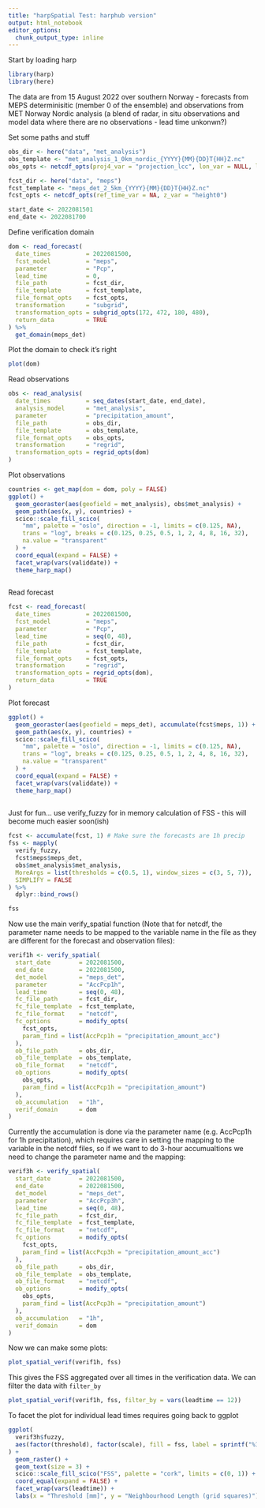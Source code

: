 ```yaml
---
title: "harpSpatial Test: harphub version"
output: html_notebook
editor_options: 
  chunk_output_type: inline
---
```


Start by loading harp
```r
library(harp)
library(here)
```

The data are from 15 August 2022 over southern Norway - forecasts from MEPS determinisitic (member 0 of the ensemble) and observations from MET Norway Nordic analysis (a blend of radar, in situ observations and model data where there are no observations - lead time unkonwn?)

Set some paths and stuff
```r
obs_dir <- here("data", "met_analysis")
obs_template <- "met_analysis_1_0km_nordic_{YYYY}{MM}{DD}T{HH}Z.nc"
obs_opts <- netcdf_opts(proj4_var = "projection_lcc", lon_var = NULL, lat_var = NULL)

fcst_dir <- here("data", "meps")
fcst_template <- "meps_det_2_5km_{YYYY}{MM}{DD}T{HH}Z.nc"
fcst_opts <- netcdf_opts(ref_time_var = NA, z_var = "height0")

start_date <- 2022081501
end_date <- 2022081700
```

Define verification domain
```r
dom <- read_forecast(
  date_times          = 2022081500,
  fcst_model          = "meps", 
  parameter           = "Pcp",
  lead_time           = 0,
  file_path           = fcst_dir,
  file_template       = fcst_template,
  file_format_opts    = fcst_opts,
  transformation      = "subgrid",
  transformation_opts = subgrid_opts(172, 472, 180, 480),
  return_data         = TRUE 
) %>% 
  get_domain(meps_det)
```

Plot the domain to check it's right
```r
plot(dom)
```


Read observations
```r
obs <- read_analysis(
  date_times          = seq_dates(start_date, end_date),
  analysis_model      = "met_analysis",
  parameter           = "precipitation_amount",
  file_path           = obs_dir,
  file_template       = obs_template,
  file_format_opts    = obs_opts,
  transformation      = "regrid",
  transformation_opts = regrid_opts(dom)
)
```

Plot observations
```r
countries <- get_map(dom = dom, poly = FALSE)
ggplot() + 
  geom_georaster(aes(geofield = met_analysis), obs$met_analysis) +
  geom_path(aes(x, y), countries) + 
  scico::scale_fill_scico(
    "mm", palette = "oslo", direction = -1, limits = c(0.125, NA),
    trans = "log", breaks = c(0.125, 0.25, 0.5, 1, 2, 4, 8, 16, 32),
    na.value = "transparent"
  ) +
  coord_equal(expand = FALSE) +
  facet_wrap(vars(validdate)) +
  theme_harp_map()
  
```

Read forecast
```r
fcst <- read_forecast(
  date_times          = 2022081500,
  fcst_model          = "meps",
  parameter           = "Pcp",
  lead_time           = seq(0, 48),
  file_path           = fcst_dir,
  file_template       = fcst_template,
  file_format_opts    = fcst_opts,
  transformation      = "regrid",
  transformation_opts = regrid_opts(dom),
  return_data         = TRUE 
)

```

Plot forecast
```r
ggplot() + 
  geom_georaster(aes(geofield = meps_det), accumulate(fcst$meps, 1)) +
  geom_path(aes(x, y), countries) + 
  scico::scale_fill_scico(
    "mm", palette = "oslo", direction = -1, limits = c(0.125, NA),
    trans = "log", breaks = c(0.125, 0.25, 0.5, 1, 2, 4, 8, 16, 32),
    na.value = "transparent"
  ) +
  coord_equal(expand = FALSE) +
  facet_wrap(vars(validdate)) +
  theme_harp_map()
  
```

Just for fun... use verify_fuzzy for in memory calculation of FSS - this will become much easier soon(ish)
```r
fcst <- accumulate(fcst, 1) # Make sure the forecasts are 1h precip
fss <- mapply(
  verify_fuzzy,
  fcst$meps$meps_det,
  obs$met_analysis$met_analysis,
  MoreArgs = list(thresholds = c(0.5, 1), window_sizes = c(3, 5, 7)),
  SIMPLIFY = FALSE
) %>% 
  dplyr::bind_rows()
```

```r
fss
```

Now use the main verify_spatial function (Note that for netcdf, the parameter name needs to be mapped to the variable name in the file as they are different for the forecast and observation files):
```r
verif1h <- verify_spatial(
  start_date        = 2022081500,
  end_date          = 2022081500,
  det_model         = "meps_det",
  parameter         = "AccPcp1h",
  lead_time         = seq(0, 48),
  fc_file_path      = fcst_dir,
  fc_file_template  = fcst_template,
  fc_file_format    = "netcdf",
  fc_options        = modify_opts(
    fcst_opts, 
    param_find = list(AccPcp1h = "precipitation_amount_acc")
  ),
  ob_file_path      = obs_dir, 
  ob_file_template  = obs_template,
  ob_file_format    = "netcdf",
  ob_options        = modify_opts(
    obs_opts, 
    param_find = list(AccPcp1h = "precipitation_amount")
  ),
  ob_accumulation   = "1h",
  verif_domain      = dom
)

```

Currently the accumulation is done via the parameter name (e.g. AccPcp1h for 1h precipitation), which requires care in setting the mapping to the variable in the netcdf files, so if we want to do 3-hour accumualtions we need to change the parameter name and the mapping:
```r
verif3h <- verify_spatial(
  start_date        = 2022081500,
  end_date          = 2022081500,
  det_model         = "meps_det",
  parameter         = "AccPcp3h",
  lead_time         = seq(0, 48),
  fc_file_path      = fcst_dir,
  fc_file_template  = fcst_template,
  fc_file_format    = "netcdf",
  fc_options        = modify_opts(
    fcst_opts, 
    param_find = list(AccPcp3h = "precipitation_amount_acc")
  ),
  ob_file_path      = obs_dir, 
  ob_file_template  = obs_template,
  ob_file_format    = "netcdf",
  ob_options        = modify_opts(
    obs_opts, 
    param_find = list(AccPcp3h = "precipitation_amount")
  ),
  ob_accumulation   = "1h",
  verif_domain      = dom
)
```

Now we can make some plots:
```r
plot_spatial_verif(verif1h, fss)
```

This gives the FSS aggregated over all times in the verification data. We can filter the data with `filter_by`
```r
plot_spatial_verif(verif1h, fss, filter_by = vars(leadtime == 12))
```

To facet the plot for individual lead times requires going back to ggplot
```r
ggplot(
  verif3h$fuzzy, 
  aes(factor(threshold), factor(scale), fill = fss, label = sprintf("%1.2f", fss))
) +
  geom_raster() +
  geom_text(size = 3) +
  scico::scale_fill_scico("FSS", palette = "cork", limits = c(0, 1)) +
  coord_equal(expand = FALSE) + 
  facet_wrap(vars(leadtime)) + 
  labs(x = "Threshold [mm]", y = "Neighbourhood Length (grid squares)")
```

